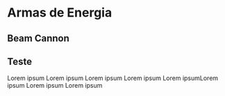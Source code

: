 # Armas de Energia

## Beam Cannon

## Teste

Lorem ipsum Lorem ipsum Lorem ipsum Lorem ipsum Lorem ipsumLorem ipsum Lorem ipsum Lorem ipsum